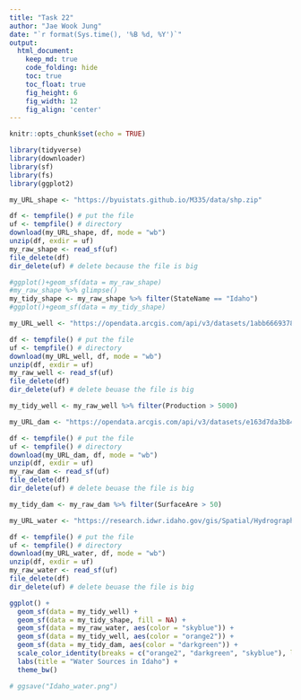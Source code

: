 ```yaml
---
title: "Task 22"
author: "Jae Wook Jung"
date: "`r format(Sys.time(), '%B %d, %Y')`"
output:
  html_document:  
    keep_md: true
    code_folding: hide
    toc: true
    toc_float: true
    fig_height: 6
    fig_width: 12
    fig_align: 'center'
---
```


```r
knitr::opts_chunk$set(echo = TRUE)
```

```r
library(tidyverse)
library(downloader)
library(sf)
library(fs)
library(ggplot2)
```

```r
my_URL_shape <- "https://byuistats.github.io/M335/data/shp.zip"

df <- tempfile() # put the file
uf <- tempfile() # directory
download(my_URL_shape, df, mode = "wb")
unzip(df, exdir = uf)
my_raw_shape <- read_sf(uf)
file_delete(df)
dir_delete(uf) # delete because the file is big

#ggplot()+geom_sf(data = my_raw_shape)
#my_raw_shape %>% glimpse()
my_tidy_shape <- my_raw_shape %>% filter(StateName == "Idaho")
#ggplot()+geom_sf(data = my_tidy_shape)
```

```r
my_URL_well <- "https://opendata.arcgis.com/api/v3/datasets/1abb666937894ae4a87afe9655d2ff83_1/downloads/data?format=shp&spatialRefId=4326"

df <- tempfile() # put the file
uf <- tempfile() # directory
download(my_URL_well, df, mode = "wb")
unzip(df, exdir = uf)
my_raw_well <- read_sf(uf)
file_delete(df)
dir_delete(uf) # delete beuase the file is big

my_tidy_well <- my_raw_well %>% filter(Production > 5000)
```

```r
my_URL_dam <- "https://opendata.arcgis.com/api/v3/datasets/e163d7da3b84410ab94700a92b7735ce_0/downloads/data?format=shp&spatialRefId=4326"

df <- tempfile() # put the file
uf <- tempfile() # directory
download(my_URL_dam, df, mode = "wb")
unzip(df, exdir = uf)
my_raw_dam <- read_sf(uf)
file_delete(df)
dir_delete(uf) # delete beuase the file is big

my_tidy_dam <- my_raw_dam %>% filter(SurfaceAre > 50)
```

```r
my_URL_water <- "https://research.idwr.idaho.gov/gis/Spatial/Hydrography/streams_lakes/c_250k/hyd250.zip"

df <- tempfile() # put the file
uf <- tempfile() # directory
download(my_URL_water, df, mode = "wb")
unzip(df, exdir = uf)
my_raw_water <- read_sf(uf)
file_delete(df)
dir_delete(uf) # delete beuase the file is big
```

```r
ggplot() +
  geom_sf(data = my_tidy_well) +
  geom_sf(data = my_tidy_shape, fill = NA) +
  geom_sf(data = my_raw_water, aes(color = "skyblue")) +
  geom_sf(data = my_tidy_well, aes(color = "orange2")) +
  geom_sf(data = my_tidy_dam, aes(color = "darkgreen")) +
  scale_color_identity(breaks = c("orange2", "darkgreen", "skyblue"), labels = c("Well", "Dam", "Water"), guide = "legend") +
  labs(title = "Water Sources in Idaho") +
  theme_bw()

# ggsave("Idaho_water.png")
```

